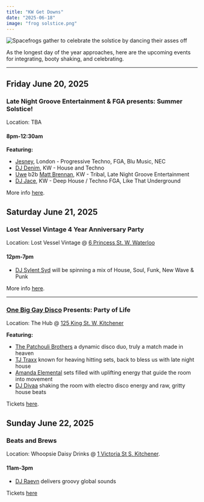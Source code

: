 ```yaml
---
title: "KW Get Downs"
date: "2025-06-18"
image: "frog solstice.png"
---
```


![](frog solstice.png "Spacefrogs gather to celebrate the solstice by dancing their asses off")

As the longest day of the year approaches, here are the upcoming events for integrating, booty shaking, and celebrating.

---

## Friday June 20, 2025 

### Late Night Groove Entertainment & FGA presents: Summer Solstice!

Location: TBA

#### 8pm-12:30am

**Featuring:**

* [Jesney](https://www.instagram.com/jesneylife/), London - Progressive Techno, FGA, Blu Music, NEC
* [DJ Denim](https://www.instagram.com/cammatthewmusicandart/), KW - House and Techno
* [Uwe](https://www.instagram.com/dj.uwe_fernengel/) b2b [Matt Brennan](https://www.instagram.com/djmattbrennan/), KW - Tribal, Late Night Groove Entertainment
* [DJ Jace](https://www.instagram.com/dj_jace_jrfit/), KW - Deep House / Techno FGA, Like That Underground

More info [here](https://www.instagram.com/p/DKpqatng07r/).

## Saturday June 21, 2025

### Lost Vessel Vintage 4 Year Anniversary Party

Location: Lost Vessel Vintage @ [6 Princess St. W, Waterloo](https://maps.app.goo.gl/EPmVjmdDUUkZm4aa9)

#### 12pm-7pm

* [DJ Sylent Syd](https://www.instagram.com/sylentsyd/) will be spinning a mix of House, Soul, Funk, New Wave & Punk

More info [here](https://www.instagram.com/p/DK2To3mA3Nt/).

---

### [One Big Gay Disco](https://www.instagram.com/onebiggaydisco/) Presents: Party of Life

Location: The Hub @ [125 King St. W, Kitchener](https://maps.app.goo.gl/Ak4bVgJ6FKT3zQtF6)

**Featuring:**

* [The Patchouli Brothers](https://www.instagram.com/thepatchoulibrothers/) a dynamic disco duo, truly a match made in heaven
* [TJ Traxx](https://www.instagram.com/tj.traxx/) known for heaving hitting sets, back to bless us with late night house
* [Amanda Elemental](https://www.instagram.com/amanda.elemental/) sets filled with uplifting energy that guide the room into movement
* [DJ Divaa](https://www.instagram.com/existentialcowgirl/) shaking the room with electro disco energy and raw, gritty house beats

Tickets [here](https://tinyurl.com/OBGDPARTYOFLIFE).

## Sunday June 22, 2025

### Beats and Brews

Location: Whoopsie Daisy Drinks @ [1 Victoria St S, Kitchener](https://maps.app.goo.gl/dzsAGMhgu64CxqNd9).

#### 11am-3pm

* [DJ Raevn](https://www.instagram.com/raeriddims/) delivers groovy global sounds

Tickets [here](https://www.eventbrite.ca/e/beats-and-brews-tickets-1380712190329)
